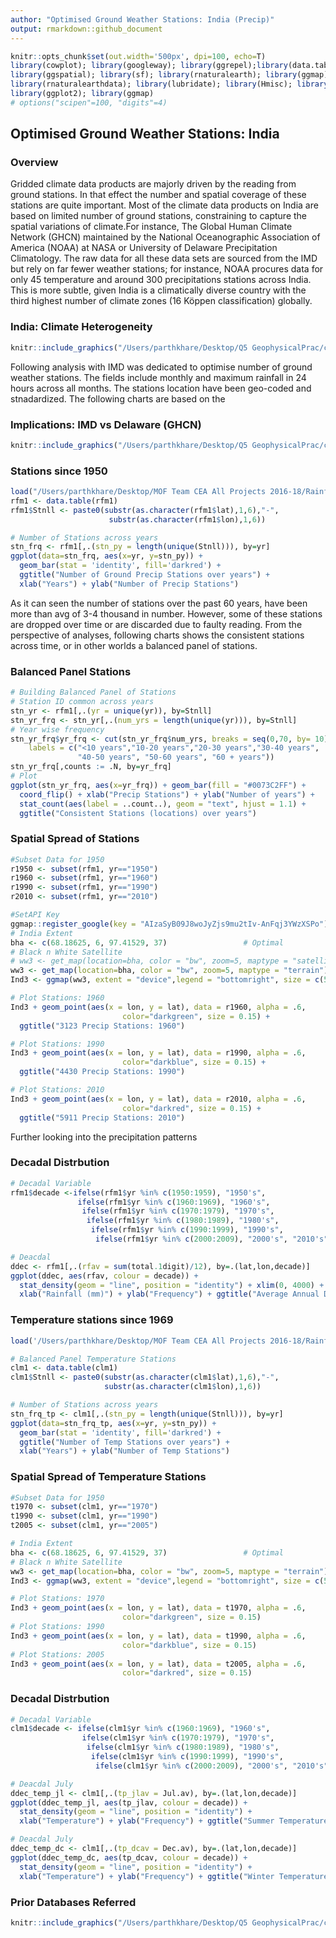 ```yaml
---
author: "Optimised Ground Weather Stations: India (Precip)"
output: rmarkdown::github_document
---
```


```r
knitr::opts_chunk$set(out.width='500px', dpi=100, echo=T)
library(cowplot); library(googleway); library(ggrepel);library(data.table)
library(ggspatial); library(sf); library(rnaturalearth); library(ggmap)
library(rnaturalearthdata); library(lubridate); library(Hmisc); library(readxl);
library(ggplot2); library(ggmap)
# options("scipen"=100, "digits"=4)
```

## Optimised Ground Weather Stations: India
### Overview
Gridded climate data products are majorly driven by the reading from ground stations. In that effect the number and spatial coverage of these stations are quite important. Most of the climate data products on India are based on limited number of ground stations, constraining to capture the spatial variations of climate.For instance, The Global Human Climate Network (GHCN) maintained by the National Oceanographic Association of America (NOAA) at NASA or University of Delaware Precipitation Climatology. The raw data for all these data sets are sourced from the IMD but rely on far fewer weather stations; for instance, NOAA procures data for only 45 temperature and around 300 precipitations stations across India. This is more subtle, given India is a climatically diverse country with the third highest number of climate zones (16 Köppen classification) globally. 

### India: Climate Heterogeneity
```r
knitr::include_graphics("/Users/parthkhare/Desktop/Q5 GeophysicalPrac/charts/India_Köppen.png")
```

Following analysis with IMD was dedicated to optimise number of ground weather stations. The fields include monthly and maximum rainfall in 24 hours across all months. The stations location have been geo-coded and stnadardized. The following charts are based on the 

### Implications: IMD vs Delaware (GHCN)
```r
knitr::include_graphics("/Users/parthkhare/Desktop/Q5 GeophysicalPrac/charts/IMD_Del.png")
```


### Stations since 1950
```r
load("/Users/parthkhare/Desktop/MOF Team CEA All Projects 2016-18/Rainfall Index/Data/Processed/District from source_Nov/Station Inside India/Rfall_30Nov.RData")
rfm1 <- data.table(rfm1)
rfm1$Stnll <- paste0(substr(as.character(rfm1$lat),1,6),"-",
                      substr(as.character(rfm1$lon),1,6))

# Number of Stations across years
stn_frq <- rfm1[,.(stn_py = length(unique(Stnll))), by=yr]
ggplot(data=stn_frq, aes(x=yr, y=stn_py)) + 
  geom_bar(stat = 'identity', fill='darkred') +
  ggtitle("Number of Ground Precip Stations over years") +
  xlab("Years") + ylab("Number of Precip Stations")
```

As it can seen the number of stations over the past 60 years, have been more than avg of 3-4 thousand in number. However, some of these stations are dropped over time or are discarded due to faulty reading. From the perspective of analyses, following charts shows the consistent stations across time, or in other worlds a balanced panel of stations. 

### Balanced Panel Stations
```r
# Building Balanced Panel of Stations
# Station ID common across years
stn_yr <- rfm1[,.(yr = unique(yr)), by=Stnll]
stn_yr_frq <- stn_yr[,.(num_yrs = length(unique(yr))), by=Stnll]
# Year wise frequency
stn_yr_frq$yr_frq <- cut(stn_yr_frq$num_yrs, breaks = seq(0,70, by= 10),
    labels = c("<10 years","10-20 years","20-30 years","30-40 years",
               "40-50 years", "50-60 years", "60 + years"))
stn_yr_frq[,counts := .N, by=yr_frq]
# Plot
ggplot(stn_yr_frq, aes(x=yr_frq)) + geom_bar(fill = "#0073C2FF") +
  coord_flip() + xlab("Precip Stations") + ylab("Number of years") +
  stat_count(aes(label = ..count..), geom = "text", hjust = 1.1) +
  ggtitle("Consistent Stations (locations) over years")

```

### Spatial Spread of Stations
```r
#Subset Data for 1950
r1950 <- subset(rfm1, yr=="1950")
r1960 <- subset(rfm1, yr=="1960")
r1990 <- subset(rfm1, yr=="1990")
r2010 <- subset(rfm1, yr=="2010")

#SetAPI Key
ggmap::register_google(key = "AIzaSyB09J8woJyZjs9mu2tIv-AnFqj3YWzXSPo")
# India Extent
bha <- c(68.18625, 6, 97.41529, 37)                 # Optimal
# Black n White Satellite
# ww3 <- get_map(location=bha, color = "bw", zoom=5, maptype = "satellite")
ww3 <- get_map(location=bha, color = "bw", zoom=5, maptype = "terrain")
Ind3 <- ggmap(ww3, extent = "device",legend = "bottomright", size = c(500,600))

# Plot Stations: 1960
Ind3 + geom_point(aes(x = lon, y = lat), data = r1960, alpha = .6,
                         color="darkgreen", size = 0.15) +
  ggtitle("3123 Precip Stations: 1960")

# Plot Stations: 1990
Ind3 + geom_point(aes(x = lon, y = lat), data = r1990, alpha = .6,
                         color="darkblue", size = 0.15) +
  ggtitle("4430 Precip Stations: 1990")

# Plot Stations: 2010
Ind3 + geom_point(aes(x = lon, y = lat), data = r2010, alpha = .6,
                         color="darkred", size = 0.15) +
  ggtitle("5911 Precip Stations: 2010")

```

Further looking into the precipitation patterns

### Decadal Distrbution
```r
# Decadal Variable
rfm1$decade <-ifelse(rfm1$yr %in% c(1950:1959), "1950's",
               ifelse(rfm1$yr %in% c(1960:1969), "1960's",
                ifelse(rfm1$yr %in% c(1970:1979), "1970's",
                 ifelse(rfm1$yr %in% c(1980:1989), "1980's",
                  ifelse(rfm1$yr %in% c(1990:1999), "1990's",
                   ifelse(rfm1$yr %in% c(2000:2009), "2000's", "2010's"))))))

# Deacdal
ddec <- rfm1[,.(rfav = sum(total.1digit)/12), by=.(lat,lon,decade)]
ggplot(ddec, aes(rfav, colour = decade)) + 
  stat_density(geom = "line", position = "identity") + xlim(0, 4000) +
  xlab("Rainfall (mm)") + ylab("Frequency") + ggtitle("Average Annual Decadal Rainfall Distribution")
```




### Temperature stations since 1969
```r
load('/Users/parthkhare/Desktop/MOF Team CEA All Projects 2016-18/Rainfall Index/Data/Processed/District from source_Nov/Station Inside India/Stemp_Daily_16Dec.RData')

# Balanced Panel Temperature Stations
clm1 <- data.table(clm1)
clm1$Stnll <- paste0(substr(as.character(clm1$lat),1,6),"-",
                     substr(as.character(clm1$lon),1,6))

# Number of Stations across years
stn_frq_tp <- clm1[,.(stn_py = length(unique(Stnll))), by=yr]
ggplot(data=stn_frq_tp, aes(x=yr, y=stn_py)) + 
  geom_bar(stat = 'identity', fill='darkred') +
  ggtitle("Number of Temp Stations over years") +
  xlab("Years") + ylab("Number of Temp Stations")
```


### Spatial Spread of Temperature Stations
```r
#Subset Data for 1950
t1970 <- subset(clm1, yr=="1970")
t1990 <- subset(clm1, yr=="1990")
t2005 <- subset(clm1, yr=="2005")

# India Extent
bha <- c(68.18625, 6, 97.41529, 37)                 # Optimal
# Black n White Satellite
ww3 <- get_map(location=bha, color = "bw", zoom=5, maptype = "terrain")
Ind3 <- ggmap(ww3, extent = "device",legend = "bottomright", size = c(500,600))

# Plot Stations: 1970
Ind3 + geom_point(aes(x = lon, y = lat), data = t1970, alpha = .6,
                         color="darkgreen", size = 0.15) 
# Plot Stations: 1990
Ind3 + geom_point(aes(x = lon, y = lat), data = t1990, alpha = .6,
                         color="darkblue", size = 0.15) 
# Plot Stations: 2005
Ind3 + geom_point(aes(x = lon, y = lat), data = t2005, alpha = .6,
                         color="darkred", size = 0.15) 

```

### Decadal Distrbution
```r
# Decadal Variable
clm1$decade <- ifelse(clm1$yr %in% c(1960:1969), "1960's",
                ifelse(clm1$yr %in% c(1970:1979), "1970's",
                 ifelse(clm1$yr %in% c(1980:1989), "1980's",
                  ifelse(clm1$yr %in% c(1990:1999), "1990's",
                   ifelse(clm1$yr %in% c(2000:2009), "2000's", "2010's")))))

# Deacdal July
ddec_temp_jl <- clm1[,.(tp_jlav = Jul.av), by=.(lat,lon,decade)]
ggplot(ddec_temp_jl, aes(tp_jlav, colour = decade)) + 
  stat_density(geom = "line", position = "identity") + 
  xlab("Temperature") + ylab("Frequency") + ggtitle("Summer Temperature  Distribution")

# Deacdal July
ddec_temp_dc <- clm1[,.(tp_dcav = Dec.av), by=.(lat,lon,decade)]
ggplot(ddec_temp_dc, aes(tp_dcav, colour = decade)) + 
  stat_density(geom = "line", position = "identity") + 
  xlab("Temperature") + ylab("Frequency") + ggtitle("Winter Temperature  Distribution")
```


### Prior Databases Referred
```r
knitr::include_graphics("/Users/parthkhare/Desktop/Q5 GeophysicalPrac/charts/Data_Sources.png")
```


